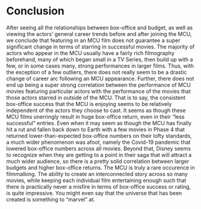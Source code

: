 # Conclusion

After seeing all the relationships between box-office and budget, as well as viewing the actors' general career trends before and after joining the MCU, we conclude that featuring in an MCU film does not guarantee a super significant change in terms of starring in successful movies. The majority of actors who appear in the MCU usually have a fairly rich filmography beforehand, many of which began small in a TV Series, then build up with a few, or in some cases many, strong performances in larger films. Thus, with the exception of a few outliers, there does not really seem to be a drastic change of career arc following an MCU appearance.
Further, there does not end up being a super strong correlation between the performance of MCU movies featuring particular actors with the performance of the movies that those actors starred in outside of the MCU. That is to say, the consistent box-office success that the MCU is enjoying seems to be relatively independent of the actors they choose to cast.
It seems as though these MCU films unerringly result in huge box-office return, even in their "less successful" entries. Even when it may seem as though the MCU has finally hit a rut and fallen back down to Earth with a few movies in Phase 4 that returned lower-than-expected box-office numbers on their lofty standards, a much wider phenomenon was afoot, namely the Covid-19 pandemic that lowered box-office numbers across all movies.
Beyond that, Disney seems to recognize when they are getting to a point in their saga that will attract a much wider audience, so there is a pretty solid correlation between larger budgets and higher box-office returns.
The MCU is truly a rare occurence in filmmalking. The ability to create an interconnected story across so many movies, while keeping each individual film entertaining enough such that there is practically never a misfire in terms of box-office success or rating, is quite impressive. You might even say that the universe that has been created is something to "marvel" at.